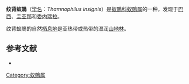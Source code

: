 {{Speciesbox
| name = 纹背蚁鵙
| image = ThamnophilusInsignisSmit.jpg
| status = LC 
| status_system = IUCN3.1
| genus = Thamnophilus
| species = insignis
| authority = {{link-en|奥斯伯特·萨尔文|Osbert Salvin|Salvin}} & {{link-en|弗雷德里克·戈德曼|Frederick DuCane Godman|Godman}}, 1884
| synonyms = 
}}

'''纹背蚁鵙'''（[[学名|学名]]：''Thamnophilus insignis''）是[[蚁鵙科|蚁鵙科]][[蚁鵙属|蚁鵙属]]的一种，发现于[[巴西|巴西]]、[[圭亚那|圭亚那]]和[[委内瑞拉|委内瑞拉]]。

纹背蚁鵙的自然[[栖息地|栖息地]]是亚热带或热带的湿润[[云雾林|山地林]]。

== 参考文献 ==
* {{IUCN2010
|assessors=BirdLife International
|year=2009
|id=145545
|title=Thamnophilus insignis
|version=3.1
|downloaded=2010-09-21
}}
{{Taxonbar|from=Q1076035}}

[[Category:蚁鵙属|Category:蚁鵙属]]